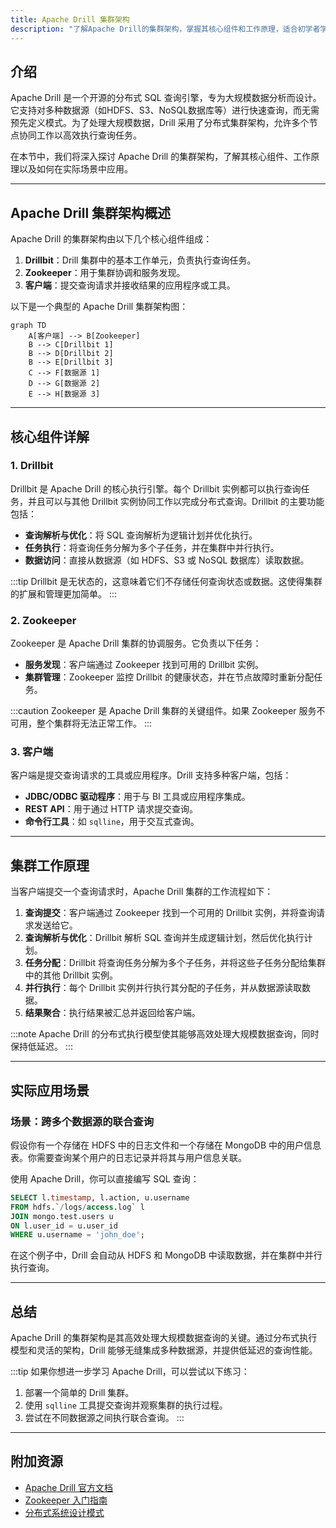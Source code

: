 ```yaml
---
title: Apache Drill 集群架构
description: "了解Apache Drill的集群架构，掌握其核心组件和工作原理，适合初学者学习分布式查询引擎的基础知识。"
---
```


## 介绍

Apache Drill 是一个开源的分布式 SQL 查询引擎，专为大规模数据分析而设计。它支持对多种数据源（如HDFS、S3、NoSQL数据库等）进行快速查询，而无需预先定义模式。为了处理大规模数据，Drill 采用了分布式集群架构，允许多个节点协同工作以高效执行查询任务。

在本节中，我们将深入探讨 Apache Drill 的集群架构，了解其核心组件、工作原理以及如何在实际场景中应用。

---

## Apache Drill 集群架构概述

Apache Drill 的集群架构由以下几个核心组件组成：

1. **Drillbit**：Drill 集群中的基本工作单元，负责执行查询任务。
2. **Zookeeper**：用于集群协调和服务发现。
3. **客户端**：提交查询请求并接收结果的应用程序或工具。

以下是一个典型的 Apache Drill 集群架构图：

```mermaid
graph TD
    A[客户端] --> B[Zookeeper]
    B --> C[Drillbit 1]
    B --> D[Drillbit 2]
    B --> E[Drillbit 3]
    C --> F[数据源 1]
    D --> G[数据源 2]
    E --> H[数据源 3]
```

---

## 核心组件详解

### 1. Drillbit

Drillbit 是 Apache Drill 的核心执行引擎。每个 Drillbit 实例都可以执行查询任务，并且可以与其他 Drillbit 实例协同工作以完成分布式查询。Drillbit 的主要功能包括：

- **查询解析与优化**：将 SQL 查询解析为逻辑计划并优化执行。
- **任务执行**：将查询任务分解为多个子任务，并在集群中并行执行。
- **数据访问**：直接从数据源（如 HDFS、S3 或 NoSQL 数据库）读取数据。

:::tip
Drillbit 是无状态的，这意味着它们不存储任何查询状态或数据。这使得集群的扩展和管理更加简单。
:::

### 2. Zookeeper

Zookeeper 是 Apache Drill 集群的协调服务。它负责以下任务：

- **服务发现**：客户端通过 Zookeeper 找到可用的 Drillbit 实例。
- **集群管理**：Zookeeper 监控 Drillbit 的健康状态，并在节点故障时重新分配任务。

:::caution
Zookeeper 是 Apache Drill 集群的关键组件。如果 Zookeeper 服务不可用，整个集群将无法正常工作。
:::

### 3. 客户端

客户端是提交查询请求的工具或应用程序。Drill 支持多种客户端，包括：

- **JDBC/ODBC 驱动程序**：用于与 BI 工具或应用程序集成。
- **REST API**：用于通过 HTTP 请求提交查询。
- **命令行工具**：如 `sqlline`，用于交互式查询。

---

## 集群工作原理

当客户端提交一个查询请求时，Apache Drill 集群的工作流程如下：

1. **查询提交**：客户端通过 Zookeeper 找到一个可用的 Drillbit 实例，并将查询请求发送给它。
2. **查询解析与优化**：Drillbit 解析 SQL 查询并生成逻辑计划，然后优化执行计划。
3. **任务分配**：Drillbit 将查询任务分解为多个子任务，并将这些子任务分配给集群中的其他 Drillbit 实例。
4. **并行执行**：每个 Drillbit 实例并行执行其分配的子任务，并从数据源读取数据。
5. **结果聚合**：执行结果被汇总并返回给客户端。

:::note
Apache Drill 的分布式执行模型使其能够高效处理大规模数据查询，同时保持低延迟。
:::

---

## 实际应用场景

### 场景：跨多个数据源的联合查询

假设你有一个存储在 HDFS 中的日志文件和一个存储在 MongoDB 中的用户信息表。你需要查询某个用户的日志记录并将其与用户信息关联。

使用 Apache Drill，你可以直接编写 SQL 查询：

```sql
SELECT l.timestamp, l.action, u.username
FROM hdfs.`/logs/access.log` l
JOIN mongo.test.users u
ON l.user_id = u.user_id
WHERE u.username = 'john_doe';
```

在这个例子中，Drill 会自动从 HDFS 和 MongoDB 中读取数据，并在集群中并行执行查询。

---

## 总结

Apache Drill 的集群架构是其高效处理大规模数据查询的关键。通过分布式执行模型和灵活的架构，Drill 能够无缝集成多种数据源，并提供低延迟的查询性能。

:::tip
如果你想进一步学习 Apache Drill，可以尝试以下练习：
1. 部署一个简单的 Drill 集群。
2. 使用 `sqlline` 工具提交查询并观察集群的执行过程。
3. 尝试在不同数据源之间执行联合查询。
:::

---

## 附加资源

- [Apache Drill 官方文档](https://drill.apache.org/docs/)
- [Zookeeper 入门指南](https://zookeeper.apache.org/doc/current/zookeeperStarted.html)
- [分布式系统设计模式](https://www.oreilly.com/library/view/designing-distributed-systems/9781491983638/)